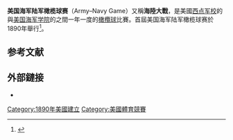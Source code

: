 {{Infobox sports rivalry
| wide                  = yes
| name                  = 美国海军陆军橄榄球赛
| image                 = 
| team1                 = {{link-en|陆军黑骑士队|Army Black Knights football}}
| team1logo             = 
| team2                 = {{link-en|海军中校队|Navy Midshipmen football}}
| team2logo             = 
| sport                 = [[美式足球|美式足球]]
| firstmeeting          = 1890年11月29日<br />海軍, 24–0
| currentunbeatenstreak = 
| trophy                = Secretary’s Trophy;<br>Third leg of triangular series for {{link-en||Commander-in-Chief's Trophy}}
| trophy series         = 
| stadiums              = {{link-en||Michie Stadium}} (2020)<br>[[大都會人壽體育場|大都會人壽體育場]] (2021)<br> {{link-en||Lincoln Financial Field}} (2022)
}}
{{OSM Location map      
| nolabels = 1        
| coord = {{coord|40.22|-75.78}}
| zoom = 6
| width = 295 
| height = 250
| caption = [[西点军校|西点军校]]與[[美国海军学院|美国海军学院]]的位置
| mark1 = Black pog.svg
| label1 = 西点军校
| mark-coord1 = {{Coord|41.393|-73.958}}
| label-pos1 = top
| label-color1 = black
| mark2 = Blue pog.svg
| label2 = 美国海军学院
| mark-coord2 = {{Coord|38.983|-76.485}}
| label-pos2 = left
| label-color2 = black
}}
'''美国海军陆军橄榄球赛'''（Army–Navy Game）又稱'''海陸大戰'''，是美國[[西点军校|西点军校]]的{{link-en|陆军黑骑士队|Army Black Knights football}}與[[美国海军学院|美国海军学院]]的{{link-en|海军中校队|Navy Midshipmen football}}之間一年一度的[[橄欖球|橄欖球]]比賽。首屆美国海军陆军橄榄球赛於1890年舉行<ref>{{cite news |title=美国海军陆军橄榄球赛近80年来首次换地 |url=https://m.sohu.com/a/427205537_267106/?pvid=000115_3w_a |publisher=新華社}}</ref>。

==参考文献==
{{reflist}}

==外部鏈接==
{{commons category|Army-Navy Game}}
* {{Official website}}
[[Category:1890年美國建立|Category:1890年美國建立]]
[[Category:美國體育競賽|Category:美國體育競賽]]